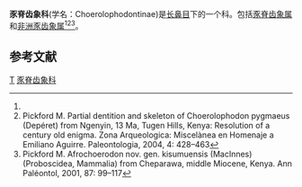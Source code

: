 {{Automatic taxobox
| taxon = Choerolophodontidae
| fossil_range = {{Fossilrange|17|7}}[[中新世|中新世]]
| image = 
| image_caption = 
| authority = [[Gaziry|Gaziry]], 1976<ref name="Gaziry1976">Gaziry A W. Jungtertiäre mastodonten aus Anatolien (Türkei). Geol Jb, 1976, B22: 3–143</ref>
| subdivision_ranks = [[属|属]]
| subdivision = 
*[[豕脊齿象属|豕脊齿象属]] ''Platybelodon''
* [[非洲豕齿象属|非洲豕齿象属]] ''Afrochoerodon''
}}
'''豕脊齿象科'''(学名：Choerolophodontinae)是[[长鼻目|长鼻目]]下的一个科。包括[[豕脊齿象属|豕脊齿象属]]和[[非洲豕齿象属|非洲豕齿象属]]<ref name="Gaziry1976" /><ref>Pickford M. Partial dentition and skeleton of Choerolophodon pygmaeus (Depéret) from Ngenyin, 13 Ma, Tugen Hills, Kenya: Resolution of a century old enigma. Zona Arqueologica: Miscelànea en Homenaje a Emiliano Aguirre. Paleontologia, 2004, 4: 428–463</ref><ref>Pickford M. Afrochoerodon nov. gen. kisumuensis (MacInnes) (Proboscidea, Mammalia) from Cheparawa, middle Miocene, Kenya. Ann Paléontol, 2001, 87: 99–117</ref>。

==参考文献==
{{Reflist}}
{{長鼻目}}
{{Taxonbar}}

[[Category:1976年描述的分类群|T]]

[[Category:豕脊齿象科|]]